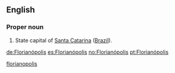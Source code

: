 ==English==

===Proper noun===
{{en-proper noun}}

# State capital of [[Santa Catarina]] ([[Brazil]]).

[[Category:English terms spelled with Ó|florianopolis]]

[[de:Florianópolis]]
[[es:Florianópolis]]
[[no:Florianópolis]]
[[pt:Florianópolis]]